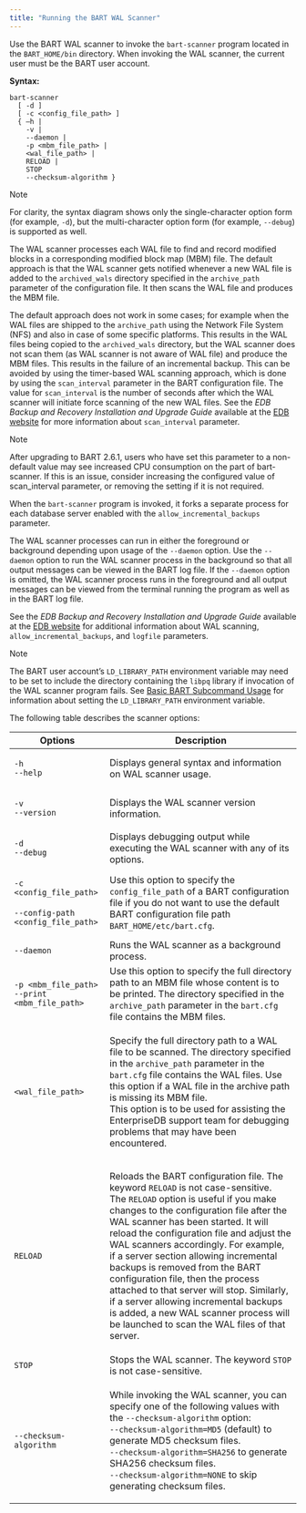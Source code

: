 ```yaml
---
title: "Running the BART WAL Scanner"
---
```


<div id="running_the_bart_wal_scanner" class="registered_link"></div>

Use the BART WAL scanner to invoke the `bart-scanner` program located in the `BART_HOME/bin` directory. When invoking the WAL scanner, the current user must be the BART user account.

**Syntax:**

```text
bart-scanner
  [ -d ]
  [ -c <config_file_path> ]
  { –h |
    -v |
    --daemon |
    -p <mbm_file_path> |
    <wal_file_path> |
    RELOAD |
    STOP
    --checksum-algorithm }
```

<div class="note">

<div class="title">

Note

</div>

For clarity, the syntax diagram shows only the single-character option form (for example, `-d`), but the multi-character option form (for example, `--debug`) is supported as well.

</div>

The WAL scanner processes each WAL file to find and record modified blocks in a corresponding modified block map (MBM) file. The default approach is that the WAL scanner gets notified whenever a new WAL file is added to the `archived_wals` directory specified in the `archive_path` parameter of the configuration file. It then scans the WAL file and produces the MBM file.

The default approach does not work in some cases; for example when the WAL files are shipped to the `archive_path` using the Network File System (NFS) and also in case of some specific platforms. This results in the WAL files being copied to the `archived_wals` directory, but the WAL scanner does not scan them (as WAL scanner is not aware of WAL file) and produce the MBM files. This results in the failure of an incremental backup. This can be avoided by using the timer-based WAL scanning approach, which is done by using the `scan_interval` parameter in the BART configuration file. The value for `scan_interval` is the number of seconds after which the WAL scanner will initiate force scanning of the new WAL files. See the *EDB Backup and Recovery Installation and Upgrade Guide* available at the [EDB website](https://www.enterprisedb.com/edb-docs/) for more information about `scan_interval` parameter.

<div class="note">

<div class="title">

Note

</div>

After upgrading to BART 2.6.1, users who have set this parameter to a non-default value may see increased CPU consumption on the part of bart-scanner. If this is an issue, consider increasing the configured value of scan_interval parameter, or removing the setting if it is not required.

</div>

When the `bart-scanner` program is invoked, it forks a separate process for each database server enabled with the `allow_incremental_backups` parameter.

The WAL scanner processes can run in either the foreground or background depending upon usage of the `--daemon` option. Use the `--daemon` option to run the WAL scanner process in the background so that all output messages can be viewed in the BART log file. If the `--daemon` option is omitted, the WAL scanner process runs in the foreground and all output messages can be viewed from the terminal running the program as well as in the BART log file.

See the *EDB Backup and Recovery Installation and Upgrade Guide* available at the [EDB website](https://www.enterprisedb.com/edb-docs/) for additional information about WAL scanning, `allow_incremental_backups`, and `logfile` parameters.

<div class="note">

<div class="title">

Note

</div>

The BART user account’s `LD_LIBRARY_PATH` environment variable may need to be set to include the directory containing the `libpq` library if invocation of the WAL scanner program fails. See [Basic BART Subcommand Usage](../03_using_bart/03_basic_bart_subcommand_usage/#basic_bart_subcommand_usage) for information about setting the `LD_LIBRARY_PATH` environment variable.

</div>

The following table describes the scanner options:

<table><thead><tr class="header"><th>Options</th><th>Description</th></tr></thead><tbody><tr class="odd"><td><p><code>-h</code><br />
<code>--help</code></p></td><td>Displays general syntax and information on WAL scanner usage.</td></tr><tr class="even"><td><p><code>-v</code><br />
<code>--version</code></p></td><td>Displays the WAL scanner version information.</td></tr><tr class="odd"><td><p><code>-d</code><br />
<code>--debug</code></p></td><td>Displays debugging output while executing the WAL scanner with any of its options.</td></tr><tr class="even"><td><p><code>-c &lt;config_file_path&gt;</code><br />
<br />
<code>--config-path &lt;config_file_path&gt;</code></p></td><td>Use this option to specify the <code>config_file_path</code> of a BART configuration file if you do not want to use the default BART configuration file path <code>BART_HOME/etc/bart.cfg</code>.</td></tr><tr class="odd"><td><code>--daemon</code></td><td>Runs the WAL scanner as a background process.</td></tr><tr class="even"><td><p><code>-p &lt;mbm_file_path&gt;</code><br />
<code>--print &lt;mbm_file_path&gt;</code></p></td><td>Use this option to specify the full directory path to an MBM file whose content is to be printed. The directory specified in the <code>archive_path</code> parameter in the <code>bart.cfg</code> file contains the MBM files.</td></tr><tr class="odd"><td><code>&lt;wal_file_path&gt;</code></td><td><p>Specify the full directory path to a WAL file to be scanned. The directory specified in the <code>archive_path</code> parameter in the <code>bart.cfg</code> file contains the WAL files. Use this option if a WAL file in the archive path is missing its MBM file.<br />
This option is to be used for assisting the EnterpriseDB support team for debugging problems that may have been encountered.</p></td></tr><tr class="even"><td><code>RELOAD</code></td><td><p>Reloads the BART configuration file. The keyword <code>RELOAD</code> is not case-sensitive.<br />
The <code>RELOAD</code> option is useful if you make changes to the configuration file after the WAL scanner has been started. It will reload the configuration file and adjust the WAL scanners accordingly. For example, if a server section allowing incremental backups is removed from the BART configuration file, then the process attached to that server will stop. Similarly, if a server allowing incremental backups is added, a new WAL scanner process will be launched to scan the WAL files of that server.</p></td></tr><tr class="odd"><td><code>STOP</code></td><td>Stops the WAL scanner. The keyword <code>STOP</code> is not case-sensitive.</td></tr><tr class="even"><td><code>--checksum-algorithm</code></td><td><p>While invoking the WAL scanner, you can specify one of the following values with the <code>--checksum-algorithm</code> option:<br />
<code>--checksum-algorithm=MD5</code> (default) to generate MD5 checksum files.<br />
<code>--checksum-algorithm=SHA256</code> to generate SHA256 checksum files.<br />
<code>--checksum-algorithm=NONE</code> to skip generating checksum files.</p></td></tr></tbody></table>
